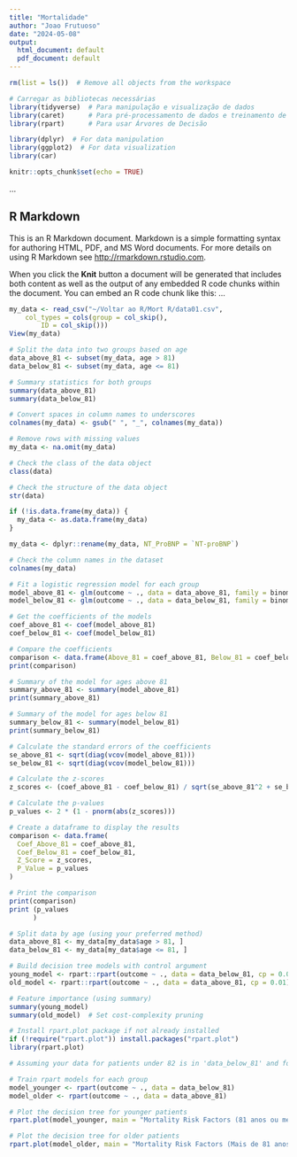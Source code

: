 ---
title: "Mortalidade"
author: "Joao Frutuoso"
date: "2024-05-08"
output:
  html_document: default
  pdf_document: default
---

```{r}
rm(list = ls())  # Remove all objects from the workspace
```

```{r}
# Carregar as bibliotecas necessárias
library(tidyverse)  # Para manipulação e visualização de dados
library(caret)      # Para pré-processamento de dados e treinamento de modelos
library(rpart)      # Para usar Árvores de Decisão

library(dplyr)  # For data manipulation
library(ggplot2)  # For data visualization
library(car)
```

```{r setup, include=FALSE}
knitr::opts_chunk$set(echo = TRUE)
```
...

## R Markdown

This is an R Markdown document. Markdown is a simple formatting syntax for authoring HTML, PDF, and MS Word documents. For more details on using R Markdown see <http://rmarkdown.rstudio.com>.

When you click the **Knit** button a document will be generated that includes both content as well as the output of any embedded R code chunks within the document. You can embed an R code chunk like this:
...

```{r}
my_data <- read_csv("~/Voltar ao R/Mort R/data01.csv", 
    col_types = cols(group = col_skip(), 
        ID = col_skip()))
View(my_data)
```

```{r}
# Split the data into two groups based on age
data_above_81 <- subset(my_data, age > 81)
data_below_81 <- subset(my_data, age <= 81)
```

```{r}

# Summary statistics for both groups
summary(data_above_81)
summary(data_below_81)

```

```{r}
# Convert spaces in column names to underscores
colnames(my_data) <- gsub(" ", "_", colnames(my_data))
```

```{r}
# Remove rows with missing values
my_data <- na.omit(my_data)
```

```{r}
# Check the class of the data object
class(data)

# Check the structure of the data object
str(data)
```

```{r}
if (!is.data.frame(my_data)) {
  my_data <- as.data.frame(my_data)
}
```

```{r}
my_data <- dplyr::rename(my_data, NT_ProBNP = `NT-proBNP`)
```

```{r}
# Check the column names in the dataset
colnames(my_data)
```

```{r}
# Fit a logistic regression model for each group
model_above_81 <- glm(outcome ~ ., data = data_above_81, family = binomial)
model_below_81 <- glm(outcome ~ ., data = data_below_81, family = binomial)

# Get the coefficients of the models
coef_above_81 <- coef(model_above_81)
coef_below_81 <- coef(model_below_81)

# Compare the coefficients
comparison <- data.frame(Above_81 = coef_above_81, Below_81 = coef_below_81)
print(comparison)
```

```{r}
# Summary of the model for ages above 81
summary_above_81 <- summary(model_above_81)
print(summary_above_81)

```

```{r}

# Summary of the model for ages below 81
summary_below_81 <- summary(model_below_81)
print(summary_below_81)
```

```{r}

# Calculate the standard errors of the coefficients
se_above_81 <- sqrt(diag(vcov(model_above_81)))
se_below_81 <- sqrt(diag(vcov(model_below_81)))

# Calculate the z-scores
z_scores <- (coef_above_81 - coef_below_81) / sqrt(se_above_81^2 + se_below_81^2)

# Calculate the p-values
p_values <- 2 * (1 - pnorm(abs(z_scores)))

# Create a dataframe to display the results
comparison <- data.frame(
  Coef_Above_81 = coef_above_81,
  Coef_Below_81 = coef_below_81,
  Z_Score = z_scores,
  P_Value = p_values
)

# Print the comparison
print(comparison)
print (p_values
      )
```



```{r}
# Split data by age (using your preferred method)
data_above_81 <- my_data[my_data$age > 81, ]
data_below_81 <- my_data[my_data$age <= 81, ]

# Build decision tree models with control argument
young_model <- rpart::rpart(outcome ~ ., data = data_below_81, cp = 0.01)  # Set cost-complexity pruning
old_model <- rpart::rpart(outcome ~ ., data = data_above_81, cp = 0.01)  # Set cost-complexity pruning

# Feature importance (using summary)
summary(young_model)
summary(old_model)  # Set cost-complexity pruning


```

```{r}
# Install rpart.plot package if not already installed
if (!require("rpart.plot")) install.packages("rpart.plot")
library(rpart.plot)

# Assuming your data for patients under 82 is in 'data_below_81' and for older patients in 'data_above_81'

# Train rpart models for each group
model_younger <- rpart(outcome ~ ., data = data_below_81)
model_older <- rpart(outcome ~ ., data = data_above_81)

# Plot the decision tree for younger patients
rpart.plot(model_younger, main = "Mortality Risk Factors (81 anos ou menos)", type = 2)

# Plot the decision tree for older patients
rpart.plot(model_older, main = "Mortality Risk Factors (Mais de 81 anos)", type = 2)
```
